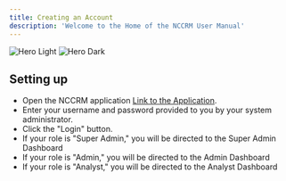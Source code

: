 ```yaml
---
title: Creating an Account
description: 'Welcome to the Home of the NCCRM User Manual'
---
```


<img
  className="block dark:hidden"
  src="/images/nccrm.png"
  alt="Hero Light"
/>
<img
  className="hidden dark:block"
  src="/images/nccrm.png"
  alt="Hero Dark"
/>

## Setting up

- Open the NCCRM application [Link to the Application](https://earlywarning.gomindz.gm/auth).
- Enter your username and password provided to you by your system administrator.
- Click the "Login" button.
- If your role is "Super Admin," you will be directed to the Super Admin Dashboard
- If your role is "Admin," you will be directed to the Admin Dashboard
- If your role is "Analyst," you will be directed to the Analyst Dashboard

